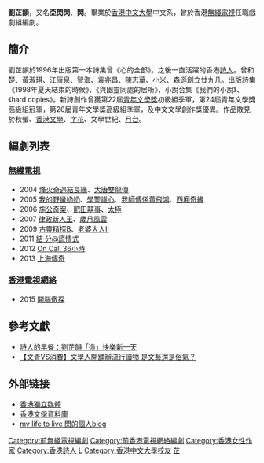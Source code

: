 {{藝人
|姓名 = 劉芷韻
|類型 = 編劇
|圖片 =<!--建議使用自由版權圖像-->
|圖片尺寸 =
|圖片簡介 =
|本名 =
|外文名 =
|外文 = 
|羅馬拼音 = Lau Tsz-wan
|英文名 =
|暱稱 =
|其他藝名 = 亞閃閃、閃
|國籍 = {{CNHK}}
|民族 =
|籍貫 =
|出生日期 =
|出生地點 =
|逝世日期 =
|逝世地點 =
|職業 =
|語言 =
|教育程度 = [[香港中文大學|香港中文大學]]中文系
|宗教信仰 =
|配偶 =
|兒女 =
|父母 =
|音樂類型 =
|演奏樂器 =
|出道地點 =
|出道作 =
|出道日期 =
|代表作 =
|活躍年代 =
|唱片公司 =
|經紀公司 =
|網站 =
|相關團體 =
|獎項 =
|IMDb =
|現任成員 =
|過往成員 =
|音樂專輯 =
|電影 =
|主持節目 =
|電視劇 =
|廣播劇 =
|舞台劇 =
|書籍 =
}}
'''劉芷韻'''{{bd|||catIdx=L劉}}，又名'''亞閃閃'''、'''閃'''。畢業於[[香港中文大學|香港中文大學]]中文系，曾於香港[[無綫電視|無綫電視]]任職戲劇組編劇。

== 簡介 ==
劉芷韻於1996年出版第一本詩集曾《心的全部》。之後一直活躍的香港[[詩人|詩人]]。曾和楚、黃淑琪、江康泉、[[智海|智海]]、[[袁兆昌|袁兆昌]]、[[陳志華_(香港)|陳志華]]、小米、森遜創立[[廿九几|廿九<nowiki>几</nowiki>]]。出版詩集《1998年夏天結束的時候》、《與幽靈同處的居所》，小說合集《我們的小說》、《hard copies》。新詩創作曾獲第22屆[[青年文學獎|青年文學獎]]初級組季軍，第24屆青年文學獎高級組冠軍，第26屆青年文學獎高級組季軍，及中文文學創作獎優異。作品散見於秋螢、[[香港文學_(雜誌)|香港文學]]、[[字花_(雜誌)|字花]]、文學世紀、[[月台|月台]]。

==編劇列表==
===[[無綫電視|無綫電視]]===
*2004 [[烽火奇遇結良緣|烽火奇遇結良緣]]、[[大唐雙龍傳|大唐雙龍傳]]
*2005 [[我的野蠻奶奶|我的野蠻奶奶]]、[[學警雄心|學警雄心]]、[[我師傅係黃飛鴻|我師傅係黃飛鴻]]、[[西廂奇緣|西廂奇緣]]
*2006 [[施公奇案|施公奇案]]、[[肥田囍事|肥田囍事]]、[[太極_(電視劇)|太極]]
*2007 [[律政新人王|律政新人王]]、[[歲月風雲_(電視劇)|歲月風雲]]
*2009 [[古靈精探B|古靈精探B]]、[[老婆大人II|老婆大人II]]
*2011 [[結·分@謊情式|結·分@謊情式]]
*2012 [[On_Call_36小時|On Call 36小時]]
*2013 [[上海傳奇|上海傳奇]]

===[[香港電視網絡|香港電視網絡]]===
*2015 [[開腦儆探|開腦儆探]]

==參考文獻==
*[https://www.hk01.com/%E5%A5%BD%E7%94%9F%E6%B4%BB/1243/%E8%A9%A9%E4%BA%BA%E7%9A%84%E6%97%A9%E9%A4%90-%E5%8A%89%E8%8A%B7%E9%9F%BB-%E9%80%A0-%E5%BF%AB%E6%A8%82%E6%96%B0%E4%B8%80%E5%A4%A9  詩人的早餐：劉芷韻「造」快樂新一天]{{Wayback|url=https://www.hk01.com/%E5%A5%BD%E7%94%9F%E6%B4%BB/1243/%E8%A9%A9%E4%BA%BA%E7%9A%84%E6%97%A9%E9%A4%90-%E5%8A%89%E8%8A%B7%E9%9F%BB-%E9%80%A0-%E5%BF%AB%E6%A8%82%E6%96%B0%E4%B8%80%E5%A4%A9 |date=20181130155144 }}
*[https://www.mpweekly.com/culture/cu0002/20171003-54048  【文青VS消費】文學人開舖辦流行讀物 是文藝還是俗氣？ ]{{Wayback|url=https://www.mpweekly.com/culture/cu0002/20171003-54048 |date=20190104072938 }}

==外部链接==
*[http://www.inmediahk.net/node/260437 香港獨立媒體]{{Wayback|url=http://www.inmediahk.net/node/260437 |date=20090518102253 }} 
*[http://hklitpub.lib.cuhk.edu.hk/index.jsp  香港文學資料庫]{{Wayback|url=http://hklitpub.lib.cuhk.edu.hk/index.jsp |date=20090822214419 }}
*[http://mylifetolive.wordpress.com/ my life to live  閃的個人blog]{{Wayback|url=http://mylifetolive.wordpress.com/ |date=20100131203454 }}
[[Category:前無綫電視編劇|Category:前無綫電視編劇]]
[[Category:前香港電視網絡編劇|Category:前香港電視網絡編劇]]
[[Category:香港女性作家|Category:香港女性作家]]
[[Category:香港詩人|Category:香港詩人]]
[[Category:香港女性编剧|L]]
[[Category:香港中文大學校友|Category:香港中文大學校友]]
[[Category:劉姓|芷]]